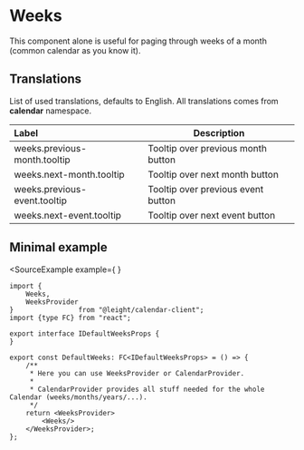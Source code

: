 
# Weeks

This component alone is useful for paging through weeks of a month (common calendar as you know it).

## Translations

List of used translations, defaults to English. All translations comes from **calendar** namespace.

| Label                        | Description                        |
|:-----------------------------|------------------------------------|
| weeks.previous-month.tooltip | Tooltip over previous month button |
| weeks.next-month.tooltip     | Tooltip over next month button     |
| weeks.previous-event.tooltip | Tooltip over previous event button |
| weeks.next-event.tooltip     | Tooltip over next event button     |

## Minimal example

<SourceExample
    example={<Shell>
        <DefaultWeeks/>
    </Shell>}
>
```tsx
import {
    Weeks,
    WeeksProvider
}                from "@leight/calendar-client";
import {type FC} from "react";

export interface IDefaultWeeksProps {
}

export const DefaultWeeks: FC<IDefaultWeeksProps> = () => {
    /**
     * Here you can use WeeksProvider or CalendarProvider.
     *
     * CalendarProvider provides all stuff needed for the whole Calendar (weeks/months/years/...).
     */
    return <WeeksProvider>
        <Weeks/>
    </WeeksProvider>;
};
```
</SourceExample>
